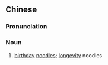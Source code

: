 ==Chinese==
{{zh-forms|s=寿面}}

===Pronunciation===
{{zh-pron
|m=shòumiàn
|c=sau6 min6
|mn=siū-mī
|cat=n
}}

===Noun===
{{zh-noun}}

# [[birthday]] [[noodle]]s; [[longevity]] noodles